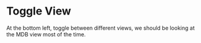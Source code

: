 
# Toggle View

At the bottom left, toggle between different views, we should be looking at the MDB view most of the time.

<Screenshot url="https://www.mongodb.com/products/tools/relational-migrator" src="img/100-image-000.png" alt="We can toggle between MDB, relational or both views" />

<Screenshot url="https://www.mongodb.com/products/tools/relational-migrator" src="img/100-image-001.png" alt="Screenshot of the connect modal" />

